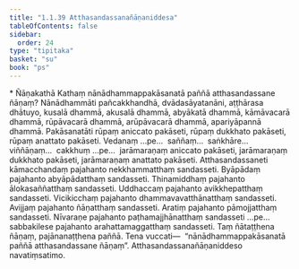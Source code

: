 ```yaml
---
title: "1.1.39 Atthasandassanañāṇaniddesa"
tableOfContents: false
sidebar:
  order: 24
type: "tipitaka"
basket: "su"
book: "ps"
---
```



<DynamicBreadcrumb />

<Paragraph type="center" book="ps">
* Ñāṇakathā
</Paragraph>


<Division number="90" book="ps" bookNo="26" page="101">

<Paragraph number="594" book="ps">
Kathaṃ nānādhammappakāsanatā paññā atthasandassane ñāṇaṃ? <Emphasis>Nānādhammā</Emphasis>ti pañcakkhandhā, dvādasāyatanāni, aṭṭhārasa dhātuyo, kusalā dhammā, akusalā dhammā, abyākatā dhammā, kāmāvacarā dhammā, rūpāvacarā dhammā, arūpāvacarā dhammā, apariyāpannā dhammā.
</Paragraph>

<Paragraph number="595" book="ps">
<Emphasis>Pakāsanatā</Emphasis>ti rūpaṃ aniccato pakāseti, rūpaṃ dukkhato pakāseti, rūpaṃ anattato pakāseti. Vedanaṃ …pe…  saññaṃ…  saṅkhāre…  viññāṇaṃ…  cakkhuṃ …pe…  jarāmaraṇaṃ aniccato pakāseti, jarāmaraṇaṃ dukkhato pakāseti, jarāmaraṇaṃ anattato pakāseti.
</Paragraph>

<Paragraph number="596" book="ps">
<Emphasis>Atthasandassane</Emphasis>ti kāmacchandaṃ pajahanto nekkhammatthaṃ sandasseti. Byāpādaṃ pajahanto abyāpādatthaṃ sandasseti. Thinamiddhaṃ pajahanto ālokasaññatthaṃ sandasseti. Uddhaccaṃ pajahanto avikkhepatthaṃ sandasseti. Vicikicchaṃ pajahanto dhammavavatthānatthaṃ sandasseti. Avijjaṃ pajahanto ñāṇatthaṃ sandasseti. Aratiṃ pajahanto pāmojjatthaṃ sandasseti. Nīvaraṇe pajahanto paṭhamajjhānatthaṃ sandasseti …pe…  sabbakilese pajahanto arahattamaggatthaṃ sandasseti. Taṃ ñātaṭṭhena ñāṇaṃ, pajānanaṭṭhena paññā. Tena vuccati—  “nānādhammappakāsanatā paññā atthasandassane ñāṇaṃ”.

</Paragraph>
</Division>

<Paragraph number="597" type="center" book="ps">
Atthasandassanañāṇaniddeso navatiṃsatimo.
</Paragraph>